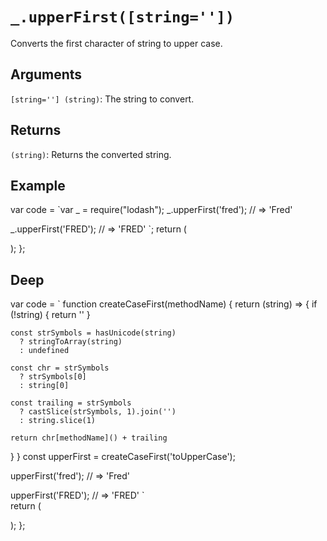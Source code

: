 # `_.upperFirst([string=''])`

Converts the first character of string to upper case.

## Arguments

`[string=''] (string)`: The string to convert.

## Returns

`(string)`: Returns the converted string.

## Example


var code = `var _ = require("lodash");
_.upperFirst('fred');
// => 'Fred'
 
_.upperFirst('FRED');
// => 'FRED'
`;
  return (
    <div>
      <Embed source={code} />
    </div>
  );
};

<Demo />


## Deep

var code =  `
function createCaseFirst(methodName) {
  return (string) => {
    if (!string) {
      return ''
    }

    const strSymbols = hasUnicode(string)
      ? stringToArray(string)
      : undefined

    const chr = strSymbols
      ? strSymbols[0]
      : string[0]

    const trailing = strSymbols
      ? castSlice(strSymbols, 1).join('')
      : string.slice(1)

    return chr[methodName]() + trailing
  }
}
const upperFirst = createCaseFirst('toUpperCase');

upperFirst('fred');
// => 'Fred'
 
upperFirst('FRED');
// => 'FRED'
`   
  return (
    <div>
      <Embed source={code} />
    </div>
  );
};

<DeepDemo/>

